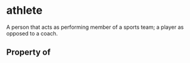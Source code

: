   

# athlete

A person that acts as performing member of a sports team; a player as opposed to a coach.

## Property of



